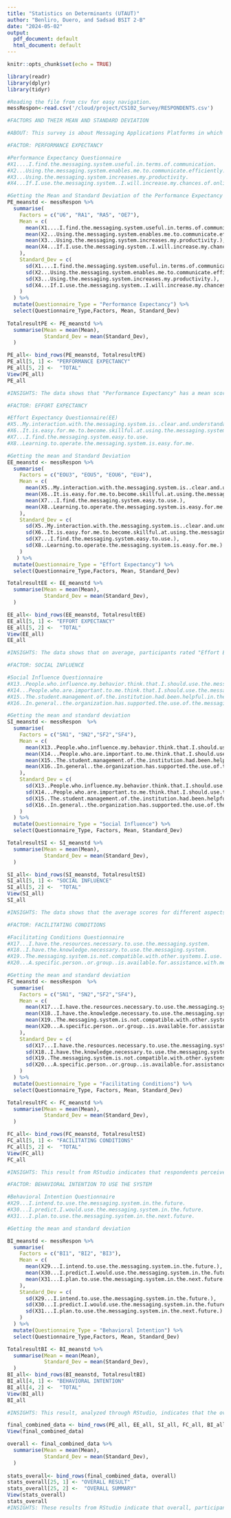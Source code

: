 ```yaml
---
title: "Statistics on Determinants (UTAUT)"
author: "Benliro, Duero, and Sadsad BSIT 2-B"
date: "2024-05-02"
output:
  pdf_document: default
  html_document: default
---
```


```r
knitr::opts_chunk$set(echo = TRUE)
```
```r
library(readr)
library(dplyr)
library(tidyr)
```
```r
#Reading the file from csv for easy navigation. 
messRespon<-read.csv('/cloud/project/CS102_Survey/RESPONDENTS.csv')
```

```r
#FACTORS AND THEIR MEAN AND STANDARD DEVIATION

#ABOUT: This survey is about Messaging Applications Platforms in which it testifies the satisfaction, experience, and frequency of the tertiary-level respondents in using Messaging Applications in their everyday life. After a month of completing the respondents, we conquered 105 respondents from different ages, community, college, courses, and year level. In this file, we summarize the mean and standard deviation from the questionnaire that was subdivided by factors or the determinants (UTAUT-based) and see the results and insights. 
```

```r
#FACTOR: PERFORMANCE EXPECTANCY

#Performance Expectancy Questionnaire
#X1....I.find.the.messaging.system.useful.in.terms.of.communication.
#X2...Using.the.messaging.system.enables.me.to.communicate.efficiently.
#X3...Using.the.messaging.system.increases.my.productivity. 
#X4...If.I.use.the.messaging.system..I.will.increase.my.chances.of.online.interaction.

#Getting the Mean and Standard Deviation of the Performance Expectancy (PE) 
PE_meanstd <- messRespon %>%
  summarise(
    Factors = c("U6", "RA1", "RA5", "OE7"),
    Mean = c(
      mean(X1....I.find.the.messaging.system.useful.in.terms.of.communication.),
      mean(X2...Using.the.messaging.system.enables.me.to.communicate.efficiently.),
      mean(X3...Using.the.messaging.system.increases.my.productivity.),
      mean(X4...If.I.use.the.messaging.system..I.will.increase.my.chances.of.online.interaction.)
    ),
    Standard_Dev = c(
      sd(X1....I.find.the.messaging.system.useful.in.terms.of.communication.),
      sd(X2...Using.the.messaging.system.enables.me.to.communicate.efficiently.),
      sd(X3...Using.the.messaging.system.increases.my.productivity.),
      sd(X4...If.I.use.the.messaging.system..I.will.increase.my.chances.of.online.interaction.)
    )
  ) %>%
  mutate(Questionnaire_Type = "Performance Expectancy") %>%
  select(Questionnaire_Type,Factors, Mean, Standard_Dev)
 
TotalresultPE <- PE_meanstd %>%
  summarise(Mean = mean(Mean),
            Standard_Dev = mean(Standard_Dev),
  )

PE_all<- bind_rows(PE_meanstd, TotalresultPE)
PE_all[5, 1] <- "PERFORMANCE EXPECTANCY"
PE_all[5, 2] <-  "TOTAL"
View(PE_all)
PE_all

#INSIGHTS: The data shows that "Performance Expectancy" has a mean score range from 3.86 to 4.70 across various factors, with U6 scoring the highest,in which they find the messaging platforms useful in terms of communication. In standard deviation, ranging from 0.77 to 0.92, suggesting a moderate variation in responses across different factors, with RA5 showing the highest variability.

```

```r
#FACTOR: EFFORT EXPECTANCY 

#Effort Expectancy Questionnaire(EE)
#X5..My.interaction.with.the.messaging.system.is..clear.and.understandable.
#X6..It.is.easy.for.me.to.become.skillful.at.using.the.messaging.system.
#X7...I.find.the.messaging.system.easy.to.use.
#X8..Learning.to.operate.the.messaging.system.is.easy.for.me.

#Getting the mean and Standard Deviation
EE_meanstd <- messRespon %>%
  summarise(
    Factors = c("EOU3", "EOU5", "EOU6", "EU4"),
    Mean = c(
      mean(X5..My.interaction.with.the.messaging.system.is..clear.and.understandable.),
      mean(X6..It.is.easy.for.me.to.become.skillful.at.using.the.messaging.system.),
      mean(X7...I.find.the.messaging.system.easy.to.use.),
      mean(X8..Learning.to.operate.the.messaging.system.is.easy.for.me.)
    ),
    Standard_Dev = c(
      sd(X5..My.interaction.with.the.messaging.system.is..clear.and.understandable.),
      sd(X6..It.is.easy.for.me.to.become.skillful.at.using.the.messaging.system.),
      sd(X7...I.find.the.messaging.system.easy.to.use.),
      sd(X8..Learning.to.operate.the.messaging.system.is.easy.for.me.)
    )
   ) %>%
  mutate(Questionnaire_Type = "Effort Expectancy") %>%
  select(Questionnaire_Type,Factors, Mean, Standard_Dev)

TotalresultEE <- EE_meanstd %>%
  summarise(Mean = mean(Mean),
            Standard_Dev = mean(Standard_Dev),
  )

EE_all<- bind_rows(EE_meanstd, TotalresultEE)
EE_all[5, 1] <- "EFFORT EXPECTANCY"
EE_all[5, 2] <-  "TOTAL"
View(EE_all)
EE_all

#INSIGHTS: The data shows that on average, participants rated "Effort Expectancy" between 4.28 and 4.70, indicating a generally high ease of use across different factors. The consistency in these ratings is highlighted by a moderate range of standard deviations (0.69 to 0.94), suggesting that most participants felt similarly about the ease of use.
```

```r
#FACTOR: SOCIAL INFLUENCE

#Social Influence Questionnaire
#X13..People.who.influence.my.behavior.think.that.I.should.use.the.messaging.system.
#X14...People.who.are.important.to.me.think.that.I.should.use.the.messaging.system.
#X15..The.student.management.of.the.institution.had.been.helpful.in.the.use.of.the.messaging.system. 
#X16..In.general..the.organization.has.supported.the.use.of.the.messaging.system.

#Getting the mean and standard deviation
SI_meanstd <- messRespon  %>%
  summarise(
    Factors = c("SN1", "SN2","SF2","SF4"),
    Mean = c(
      mean(X13..People.who.influence.my.behavior.think.that.I.should.use.the.messaging.system.),
      mean(X14...People.who.are.important.to.me.think.that.I.should.use.the.messaging.system.),
      mean(X15..The.student.management.of.the.institution.had.been.helpful.in.the.use.of.the.messaging.system.), 
      mean(X16..In.general..the.organization.has.supported.the.use.of.the.messaging.system.)
    ),
    Standard_Dev = c(
      sd(X13..People.who.influence.my.behavior.think.that.I.should.use.the.messaging.system.),
      sd(X14...People.who.are.important.to.me.think.that.I.should.use.the.messaging.system.),
      sd(X15..The.student.management.of.the.institution.had.been.helpful.in.the.use.of.the.messaging.system.), 
      sd(X16..In.general..the.organization.has.supported.the.use.of.the.messaging.system.)
    )
  ) %>%
  mutate(Questionnaire_Type = "Social Influence") %>%
  select(Questionnaire_Type, Factors, Mean, Standard_Dev)

TotalresultSI <- SI_meanstd %>%
  summarise(Mean = mean(Mean),
            Standard_Dev = mean(Standard_Dev),
  )

SI_all<- bind_rows(SI_meanstd, TotalresultSI)
SI_all[5, 1] <- "SOCIAL INFLUENCE"
SI_all[5, 2] <-  "TOTAL"
View(SI_all)
SI_all

#INSIGHTS: The data shows that the average scores for different aspects of Social Influence are all above 3.85, with 'SF4' scoring the highest average at 4.41. The overall average for Social Influence is 4.17, indicating a strong influence, with a consistent standard deviation around 0.88, suggesting moderate variability in responses.
```
```r
#FACTOR: FACILITATING CONDITIONS

#Facilitating Conditions Questionnaire
#X17...I.have.the.resources.necessary.to.use.the.messaging.system.
#X18..I.have.the.knowledge.necessary.to.use.the.messaging.system.
#X19..The.messaging.system.is.not.compatible.with.other.systems.I.use.
#X20...A.specific.person..or.group..is.available.for.assistance.with.messaging.system.difficulties.

#Getting the mean and standard deviation
FC_meanstd <- messRespon  %>%
  summarise(
    Factors = c("SN1", "SN2","SF2","SF4"),
    Mean = c(
      mean(X17...I.have.the.resources.necessary.to.use.the.messaging.system.),
      mean(X18..I.have.the.knowledge.necessary.to.use.the.messaging.system.),
      mean(X19..The.messaging.system.is.not.compatible.with.other.systems.I.use.), 
      mean(X20...A.specific.person..or.group..is.available.for.assistance.with.messaging.system.difficulties.)
    ),
    Standard_Dev = c(
      sd(X17...I.have.the.resources.necessary.to.use.the.messaging.system.),
      sd(X18..I.have.the.knowledge.necessary.to.use.the.messaging.system.),
      sd(X19..The.messaging.system.is.not.compatible.with.other.systems.I.use.), 
      sd(X20...A.specific.person..or.group..is.available.for.assistance.with.messaging.system.difficulties.)
    )
  ) %>%
  mutate(Questionnaire_Type = "Facilitating Conditions") %>%
  select(Questionnaire_Type, Factors, Mean, Standard_Dev)

TotalresultFC <- FC_meanstd %>%
  summarise(Mean = mean(Mean),
            Standard_Dev = mean(Standard_Dev),
  )

FC_all<- bind_rows(FC_meanstd, TotalresultSI)
FC_all[5, 1] <- "FACILITATING CONDITIONS"
FC_all[5, 2] <-  "TOTAL"
View(FC_all)
FC_all

#INSIGHTS: This result from RStudio indicates that respondents perceive high facilitating conditions overall, with particularly strong ratings for SN2. However, SF2 received lower scores, suggesting room for improvement in certain factors influencing facilitation.
```
```r
#FACTOR: BEHAVIORAL INTENTION TO USE THE SYSTEM 

#Behavioral Intention Questionnaire
#X29...I.intend.to.use.the.messaging.system.in.the.future.
#X30...I.predict.I.would.use.the.messaging.system.in.the.future.
#X31...I.plan.to.use.the.messaging.system.in.the.next.future.

#Getting the mean and standard deviation

BI_meanstd <- messRespon %>%
  summarise(
    Factors = c("BI1", "BI2", "BI3"),
    Mean = c(
      mean(X29...I.intend.to.use.the.messaging.system.in.the.future.),
      mean(X30...I.predict.I.would.use.the.messaging.system.in.the.future.),
      mean(X31...I.plan.to.use.the.messaging.system.in.the.next.future.)
    ),
    Standard_Dev = c(
      sd(X29...I.intend.to.use.the.messaging.system.in.the.future.),
      sd(X30...I.predict.I.would.use.the.messaging.system.in.the.future.),
      sd(X31...I.plan.to.use.the.messaging.system.in.the.next.future.)
    )
  ) %>%
  mutate(Questionnaire_Type = "Behavioral Intention") %>%
  select(Questionnaire_Type,Factors, Mean, Standard_Dev)

TotalresultBI <- BI_meanstd %>%
  summarise(Mean = mean(Mean),
            Standard_Dev = mean(Standard_Dev),
  )
BI_all<- bind_rows(BI_meanstd, TotalresultBI)
BI_all[4, 1] <- "BEHAVIORAL INTENTION"
BI_all[4, 2] <-  "TOTAL"
View(BI_all)
BI_all

#INSIGHTS: This result, analyzed through RStudio, indicates that the overall behavioral intention score is high, with a mean of 4.43 and a standard deviation of 0.87, suggesting strong behavioral inclinations among participants across various factors.
```

```r
final_combined_data <- bind_rows(PE_all, EE_all, SI_all, FC_all, BI_all)
View(final_combined_data)

overall <- final_combined_data %>%
  summarise(Mean = mean(Mean),
            Standard_Dev = mean(Standard_Dev),
  )
 
stats_overall<- bind_rows(final_combined_data, overall)
stats_overall[25, 1] <- "OVERALL RESULT"
stats_overall[25, 2] <-  "OVERALL SUMMARY"
View(stats_overall)
stats_overall
#INSIGHTS: These results from RStudio indicate that overall, participants rated performance expectancy and effort expectancy highly, with social influence and facilitating conditions also playing significant roles in their behavioral intentions, suggesting a favorable outlook for the studied factors.
```